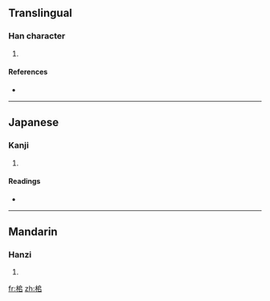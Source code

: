 ==Translingual==

===Han character===
{{Han char|rn=75|rad=木|as=06|sn=10|four=|canj=木竹口口 (DHRR)}}

# {{defn|Han|sort=木06}}

====References====
* {{Han ref|kx=0526.120|dkj=14781|hdz=21201.060|uh=6858|ud=26712}}

----

==Japanese==

===Kanji===
{{ja-kanji|grade=|rs=木06}}

# {{defn|Japanese}}

====Readings====
* {{ja-readings|on=[[つい]] (tsui), [[すい]] (sui)|kun=[[しい]] (shii)}}

----

==Mandarin==

===Hanzi===
{{cmn-hanzi|pin=[[chuí]] ([[chui2]]), [[duī]] ([[dui1]]), [[zhuì]] ([[zhui4]])|wg=ch'ui<sup>2</sup>, tui<sup>1</sup>, chui<sup>4</sup>}}

# {{defn|Mandarin}}

[[fr:桘]]
[[zh:桘]]
